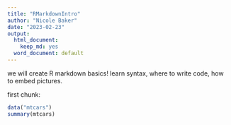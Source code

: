 ```yaml
---
title: "RMarkdownIntro"
author: "Nicole Baker"
date: "2023-02-23"
output:
  html_document:
    keep_md: yes
  word_document: default
---
```



we will create R markdown basics! learn syntax, where to write code, how to embed pictures.

first chunk:

```r
data("mtcars")
summary(mtcars)
```

